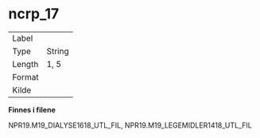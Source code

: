 
# ncrp_17 {-}

| | |
|----|----|
| Label    |  |
| Type     | String |
| Length   | 1, 5    |
| Format   |  |
| Kilde    |   |

**Finnes i filene**

NPR19.M19_DIALYSE1618_UTL_FIL, NPR19.M19_LEGEMIDLER1418_UTL_FIL

